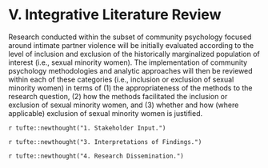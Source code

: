 # V. Integrative Literature Review

Research conducted within the subset of community psychology focused around intimate partner violence will be initially evaluated according to the level of inclusion and exclusion of the historically marginalized population of interest (i.e., sexual minority women). The implementation of community psychology methodologies and analytic approaches will then be reviewed within each of these categories (i.e., inclusion or exclusion of sexual minority women) in terms of (1) the appropriateness of the methods to the research question, (2) how the methods facilitated the inclusion or exclusion of sexual minority women, and (3) whether and how (where applicable) exclusion of sexual minority women is justified.

`r tufte::newthought("1. Stakeholder Input.")`

`r tufte::newthought("3. Interpretations of Findings.")`

`r tufte::newthought("4. Research Dissemination.")`
